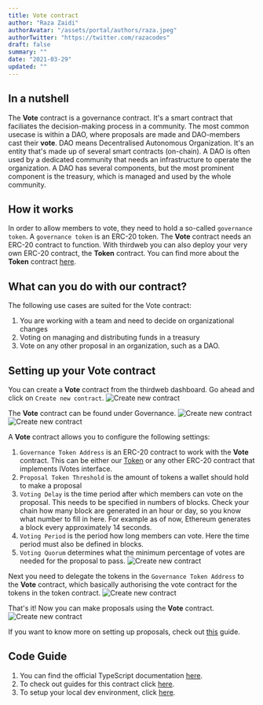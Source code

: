 ```yaml
---
title: Vote contract
author: "Raza Zaidi"
authorAvatar: "/assets/portal/authors/raza.jpeg"
authorTwitter: "https://twitter.com/razacodes"
draft: false
summary: ""
date: "2021-03-29"
updated: ""
---
```


## In a nutshell

The **Vote** contract is a governance contract. It's a smart contract that faciliates the decision-making process in a community. 
The most common usecase is within a DAO, where proposals are made and DAO-members cast their **vote**. DAO means Decentralised Autonomous Organization.
It's an entity that's made up of several smart contracts (on-chain). A DAO is often used by a dedicated community that needs an infrastructure to operate the organization.
A DAO has several components, but the most prominent component is the treasury, which is managed and used by the whole community.

## How it works

In order to allow members to vote, they need to hold a so-called `governance token`. A `governance token` is an ERC-20 token. 
The **Vote** contract needs an ERC-20 contract to function. With thirdweb you can also deploy your very own ERC-20 contract, the **Token** contract.
You can find more about the **Token** contract [here](/contracts/token).


## What can you do with our contract?

The following use cases are suited for the Vote contract:

1. You are working with a team and need to decide on organizational changes
2. Voting on managing and distributing funds in a treasury
3. Vote on any other proposal in an organization, such as a DAO.

## Setting up your Vote contract

You can create a **Vote** contract from the thirdweb dashboard. Go ahead and click on `Create new contract`.
![Create new contract](/assets/portal/contracts/vote/1_create_contract.png)

The **Vote** contract can be found under Governance.
![Create new contract](/assets/portal/contracts/vote/2_select_governance.png)
![Create new contract](/assets/portal/contracts/vote/3_select_vote.png)

A **Vote** contract allows you to configure the following settings:
1. `Governance Token Address` is an ERC-20 contract to work with the **Vote** contract. This can be either our [Token](/contracts/token) or any other ERC-20 contract that implements IVotes interface.
2. `Proposal Token Threshold` is the amount of tokens a wallet should hold to make a proposal
3. `Voting Delay` is the time period after which members can vote on the proposal. This needs to be specified in numbers of blocks. Check your chain how many block are generated in an hour or day, so you know what number to fill in here. For example as of now, Ethereum generates a block every approximately 14 seconds.
4. `Voting Period` is the period how long members can vote. Here the time period must also be defined in blocks.
5. `Voting Quorum` determines what the minimum percentage of votes are needed for the proposal to pass.
![Create new contract](/assets/portal/contracts/vote/4_vote_settings.png)

Next you need to delegate the tokens in the `Governance Token Address` to the **Vote** contract, which basically authorising the vote contract for the tokens in the token contract.
![Create new contract](/assets/portal/contracts/vote/5_delegate.png)

That's it! Now you can make proposals using the **Vote** contract.
![Create new contract](/assets/portal/contracts/vote/6_create_proposal.png)

If you want to know more on setting up proposals, check out [this](/guides/build-treasury-and-governance-for-your-dao) guide.

## Code Guide
1. You can find the official TypeScript documentation [here](https://docs.thirdweb.com/typescript/sdk.vote).
2. To check out guides for this contract click [here](/guides/vote).
3. To setup your local dev environment, click [here](/guides/sdk-guide).

<MdxNavigation>
  <MdxNavigationItem
    href="/contracts/split"
    title="Split"
  />
  <MdxNavigationItem 
    href="/guides" 
    title="Developer Guides" 
    next 
  />
</MdxNavigation>

